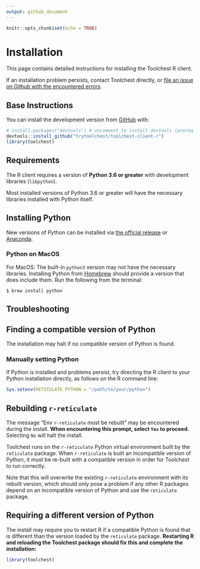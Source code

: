 ```yaml
---
output: github_document
---
```


```r
knitr::opts_chunk$set(echo = TRUE)
```

# Installation

This page contains detailed instructions for installing the Toolchest R client.

If an installation problem persists, contact Toolchest directly, or [file an issue on Github with the encountered errors](https://github.com/trytoolchest/toolchest-client-r/issues).

## Base Instructions

You can install the development version from [GitHub](https://github.com/trytoolchest/toolchest-client-r) with:

```r
# install.packages("devtools") # uncomment to install devtools (prereq package)
devtools::install_github("trytoolchest/toolchest-client-r")
library(toolchest)
```

## Requirements
The R client requires a version of **Python 3.6 or greater** with 
development libraries (`libpython`).

Most installed versions of Python 3.6 or greater will have the necessary 
libraries installed with Python itself.

## Installing Python

New versions of Python can be installed via [the official release](https://www.python.org/downloads/) or
[Anaconda](https://docs.anaconda.com/anaconda/install/index.html).

### Python on MacOS

For MacOS: The built-in `python3` version may not have the necessary libraries.
Installing Python from [Homebrew](https://brew.sh/) should provide a version
that does include them. Run the following from the terminal:

```shell
$ brew install python
```

<!-- TODO: add more detailed instructions about PATH -->

## Troubleshooting

## Finding a compatible version of Python
The installation may halt if no compatible version of Python is found. 

### Manually setting Python
If Python is installed and problems persist, try directing the R client to your 
Python installation directly, as follows on the R command line:

```r
Sys.setenv(RETICULATE_PYTHON = "/path/to/your/python")
```

## Rebuilding `r-reticulate`
The message "Env `r-reticulate` must be rebuilt" may be encountered during the install. 
**When encountering this prompt, select `Yes` to proceed.** Selecting `No` will halt the install.

Toolchest runs on the `r-reticulate` Python virtual environment built by the 
`reticulate` package. When `r-reticulate` is built an incompatible version of Python,
it must be re-built with a compatible version in order for Toolchest to run correctly.

Note that this will overwrite the existing `r-reticulate` environment with its rebuilt version,
which should only pose a problem if any other R packages depend on an incompatible version of
Python and use the `reticulate` package.

## Requiring a different version of Python
The install may require you to restart R if a compatible Python is found that is
different than the version loaded by the `reticulate` package.
**Restarting R and reloading the Toolchest package should fix this and complete the installation:**
```r
library(toolchest)
```



